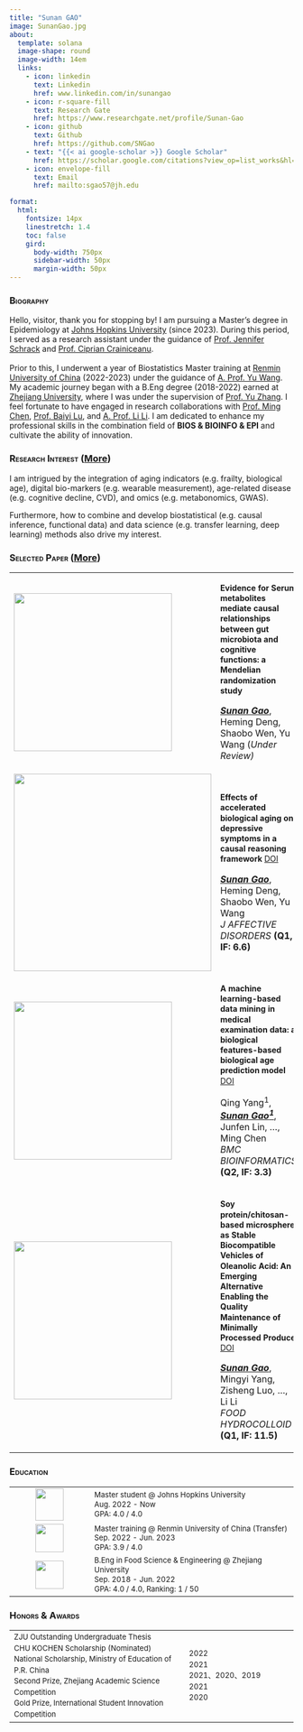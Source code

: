 ```yaml
---
title: "Sunan GAO"
image: SunanGao.jpg
about:
  template: solana
  image-shape: round
  image-width: 14em
  links:
    - icon: linkedin
      text: Linkedin
      href: www.linkedin.com/in/sunangao
    - icon: r-square-fill
      text: Research Gate
      href: https://www.researchgate.net/profile/Sunan-Gao
    - icon: github
      text: Github
      href: https://github.com/SNGao
    - text: "{{< ai google-scholar >}} Google Scholar"
      href: https://scholar.google.com/citations?view_op=list_works&hl=zh-CN&hl=zh-CN&user=QmKga9sAAAAJ
    - icon: envelope-fill
      text: Email
      href: mailto:sgao57@jh.edu

format: 
  html:
    fontsize: 14px
    linestretch: 1.4
    toc: false
    gird:
      body-width: 750px
      sidebar-width: 50px
      margin-width: 50px
---
```


### [**Biography**]{.smallcaps}

| Hello, visitor, thank you for stopping by! I am pursuing a Master's degree in Epidemiology at [Johns Hopkins University](https://publichealth.jhu.edu/) (since 2023). During this period, I served as a research assistant under the guidance of [Prof. Jennifer Schrack](https://publichealth.jhu.edu/faculty/2686/jennifer-a-schrack) and [Prof. Ciprian Crainiceanu](https://publichealth.jhu.edu/faculty/1442/ciprian-m-crainiceanu).
| 
| Prior to this, I underwent a year of Biostatistics Master training at [Renmin University of China](http://stat.ruc.edu.cn/Home/index.htm) (2022-2023) under the guidance of [A. Prof. Yu Wang](http://stat.ruc.edu.cn/Home/People/Faculty/01eb35dbf5fe41588f82d3150ffcf409.htm). My academic journey began with a B.Eng degree (2018-2022) earned at [Zhejiang University](https://www.zju.edu.cn/english/), where I was under the supervision of [Prof. Yu Zhang](https://person.zju.edu.cn/en/yzhang#0). I feel fortunate to have engaged in research collaborations with [Prof. Ming Chen](https://bis.zju.edu.cn/binfo/), [Prof. Baiyi Lu](https://www.researchgate.net/profile/Baiyi-Lu-2), and [A. Prof. Li Li](https://person.zju.edu.cn/en/lili). I am dedicated to enhance my professional skills in the combination field of **BIOS & BIOINFO & EPI** and cultivate the ability of innovation.

### [**Research Interest (**]{.smallcaps}[More](https://sngao.github.io/Sunan-Gao/about.html)[**)**]{.smallcaps}

I am intrigued by the integration of aging indicators (e.g. frailty, biological age), digital bio-markers (e.g. wearable measurement), age-related disease (e.g. cognitive decline, CVD), and omics (e.g. metabonomics, GWAS).

Furthermore, how to combine and develop biostatistical (e.g. causal inference, functional data) and data science (e.g. transfer learning, deep learning) methods also drive my interest.

### [**Selected Paper (**]{.smallcaps}[More](https://sngao.github.io/Sunan-Gao/about.html)[**)**]{.smallcaps}

+----------------------------------------+:-------------------------------------------------------------------------------------------------------------------------------------------------------------------------------------------------------------------------------------------------------------------------------------------------+
| ![](Met-Design.png){width="280"}       | <span style="font-size: 14px; line-height: 1.3"> **Evidence for Serum metabolites mediate causal relationships between gut microbiota and cognitive functions: a Mendelian randomization study**                                                                                                 |
|                                        |                                                                                                                                                                                                                                                                                                  |
|                                        | [***Sunan Gao***]{.underline}, Heming Deng, Shaobo Wen, Yu Wang (*Under Review)*                                                                                                                                                                                                                 |
+----------------------------------------+--------------------------------------------------------------------------------------------------------------------------------------------------------------------------------------------------------------------------------------------------------------------------------------------------+
| ![](images/JAFD_logo.jpg){width="350"} | <span style="font-size: 14px; line-height: 1.3"> **Effects of accelerated biological aging on depressive symptoms in a causal reasoning framework** [DOI](https://doi.org/10.1016/j.jad.2023.07.019)                                                                                             |
|                                        |                                                                                                                                                                                                                                                                                                  |
|                                        | [***Sunan Gao***]{.underline}, Heming Deng, Shaobo Wen, Yu Wang\                                                                                                                                                                                                                                 |
|                                        | *J AFFECTIVE DISORDERS* **(Q1, IF: 6.6)**                                                                                                                                                                                                                                                        |
+----------------------------------------+--------------------------------------------------------------------------------------------------------------------------------------------------------------------------------------------------------------------------------------------------------------------------------------------------+
| ![](images/BMC_logo.jpg){width="280"}  | <span style="font-size: 14px; line-height: 1.3"> **A machine learning-based data mining in medical examination data: a biological features-based biological age prediction model** [DOI](#0)                                                                                                     |
|                                        |                                                                                                                                                                                                                                                                                                  |
|                                        | Qing Yang^1^, [***Sunan Gao^1^***]{.underline}, Junfen Lin, ..., Ming Chen\                                                                                                                                                                                                                      |
|                                        | *BMC BIOINFORMATICS* **(Q2, IF: 3.3)**                                                                                                                                                                                                                                                           |
+----------------------------------------+--------------------------------------------------------------------------------------------------------------------------------------------------------------------------------------------------------------------------------------------------------------------------------------------------+
| ![](images/FH_logo.jpg){width="280"}   | <span style="font-size: 14px; line-height: 1.3; "> **Soy protein/chitosan-based microsphere as Stable Biocompatible Vehicles of Oleanolic Acid: An Emerging Alternative Enabling the Quality Maintenance of Minimally Processed Produce** [DOI](https://doi.org/10.1016/j.foodhyd.2021.107325IF) |
|                                        |                                                                                                                                                                                                                                                                                                  |
|                                        | [***Sunan Gao***]{.underline}, Mingyi Yang, Zisheng Luo, ..., Li Li\                                                                                                                                                                                                                             |
|                                        | *FOOD HYDROCOLLOID* **(Q1, IF: 11.5)**                                                                                                                                                                                                                                                           |
+----------------------------------------+--------------------------------------------------------------------------------------------------------------------------------------------------------------------------------------------------------------------------------------------------------------------------------------------------+

### [**Education**]{.smallcaps}

+:-----------------------------------------:+:---------------------------------------------------------------------------------------------------------------+
| ![](JHU_logo.png){width="50" height="57"} | <span style="font-size: 13px; line-height: 1.3"> Master student \@ Johns Hopkins University\                   |
|                                           | Aug. 2022 - Now\                                                                                               |
|                                           | GPA: 4.0 / 4.0                                                                                                 |
+-------------------------------------------+----------------------------------------------------------------------------------------------------------------+
| ![](RUC_logo.png){width="50"}             | <span style="font-size: 13px; line-height: 1.3"> Master training \@ Renmin University of China (Transfer)\     |
|                                           | Sep. 2022 - Jun. 2023\                                                                                         |
|                                           | GPA: 3.9 / 4.0                                                                                                 |
+-------------------------------------------+----------------------------------------------------------------------------------------------------------------+
| ![](ZJU_logo.png){width="50"}             | <span style="font-size: 13px; line-height: 1.3; "> B.Eng in Food Science & Engineering \@ Zhejiang University\ |
|                                           | Sep. 2018 - Jun. 2022\                                                                                         |
|                                           | GPA: 4.0 / 4.0, Ranking: 1 / 50                                                                                |
+-------------------------------------------+----------------------------------------------------------------------------------------------------------------+

### [**Honors & Awards**]{.smallcaps}

+:-----------------------------------------------------------------------------------------+:-------------------------------------------------------+
| <span style="font-size: 13px; line-height: 1.5; "> ZJU Outstanding Undergraduate Thesis\ | <span style="font-size: 13px; line-height: 1.5;">2022\ |
| CHU KOCHEN Scholarship (Nominated)\                                                      | 2021\                                                  |
| National Scholarship, Ministry of Education of P.R. China\                               | 2021、2020、2019\                                      |
| Second Prize, Zhejiang Academic Science Competition\                                     | 2021\                                                  |
| Gold Prize, International Student Innovation Competition                                 | 2020                                                   |
+------------------------------------------------------------------------------------------+--------------------------------------------------------+

```{=html}
<script type="text/javascript" id="clustrmaps" src="//clustrmaps.com/map_v2.js?d=stiTj-7g1z18TWFI3u3UkLNmhrm8votmhKmZMcq64PU&cl=ffffff&w=a"></script>
```
